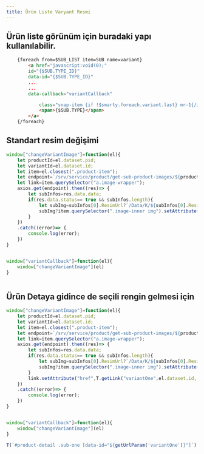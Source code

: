 ```yaml
---
title: Ürün Liste Varyant Resmi
---
```

## Ürün liste görünüm için buradaki yapı kullanılabilir. 
```html title="smarty"
    {foreach from=$SUB_LIST item=SUB name=variant}
        <a href="javascript:void(0);"
        id="{$SUB.TYPE_ID}"
        data-id="{$SUB.TYPE_ID}"
        ...
        ...
        data-callback="variantCallback"

            class="snap-item {if !$smarty.foreach.variant.last} mr-1{/if} border p-1 sub-button-item{if $SUB.TYPE_ID == $SELECTED && $IS_DEFAULT_VARIANT_ACTIVE|default:1 == 1} selected{/if}{if $SUB.IN_STOCK == false && $NEGATIVE_STOCK == 0} passive{/if}">
            <span>{$SUB.TYPE}</span>
        </a>
    {/foreach}
```




## Standart resim değişimi
```javascript title="javascript ürün liste"
window["changeVariantImage"]=function(el){
    let productId=el.dataset.pid;
    let variantId=el.dataset.id;
    let item=el.closest(".product-item");
    let endpoint=`/srv/service/product/get-sub-product-images/${productId}/${variantId}`
    let link=item.querySelector("a.image-wrapper");
    axios.get(endpoint).then((res)=> {
        let subInfos=res.data.data;
        if(res.data.status== true && subInfos.length){
            let subImg=subInfos[0].ResimUrl?`/Data/K/${subInfos[0].ResimUrl}`:"";
            subImg?item.querySelector(".image-inner img").setAttribute("src", subImg):"";
        }
    })
    .catch((error)=> {
        console.log(error);
    })
}


window["variantCallback"]=function(el){
    window["changeVariantImage"](el)
}



``` 


## Ürün Detaya gidince de seçili rengin gelmesi için
```javascript title="javascript ürün liste"
window["changeVariantImage"]=function(el){
    let productId=el.dataset.pid;
    let variantId=el.dataset.id;
    let item=el.closest(".product-item");
    let endpoint=`/srv/service/product/get-sub-product-images/${productId}/${variantId}`
    let link=item.querySelector("a.image-wrapper");
    axios.get(endpoint).then((res)=> {
        let subInfos=res.data.data;
        if(res.data.status== true && subInfos.length){
            let subImg=subInfos[0].ResimUrl?`/Data/K/${subInfos[0].ResimUrl}`:"";
            subImg?item.querySelector(".image-inner img").setAttribute("src", subImg):"";
        }
        link.setAttribute("href",T.getLink("variantOne",el.dataset.id, link.getAttribute("href")))
    })
    .catch((error)=> {
        console.log(error);
    })
}


window["variantCallback"]=function(el){
    window["changeVariantImage"](el)
}

``` 



```javascript title="javascript ürün detaya eklenecek kod"
T(`#product-detail .sub-one [data-id="${getUrlParam('variantOne')}"]`).trigger("click")
``` 
